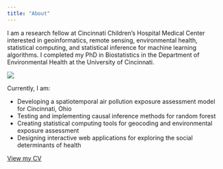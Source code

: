 ```yaml
---
title: "About"
---
```


<div class = "row">
<div class = "col-md-8">

I am a research fellow at Cincinnati Children's Hospital Medical Center interested in geoinformatics, remote sensing, environmental health, statistical computing, and statistical inference for machine learning algorithms. I completed my PhD in Biostatistics in the Department of Environmental Health at the University of Cincinnati. 

</div>

<div class = "col-md-2">
![](figs/cole_brokamp_headshot.png)
</div>

</div>

Currently, I am:

- Developing a spatiotemporal air pollution exposure assessment model for Cincinnati, Ohio
- Testing and implementing causal inference methods for random forest
- Creating statistical computing tools for geocoding and environmental exposure assessment
- Designing interactive web applications for exploring the social determinants of health

[View my CV](cv)